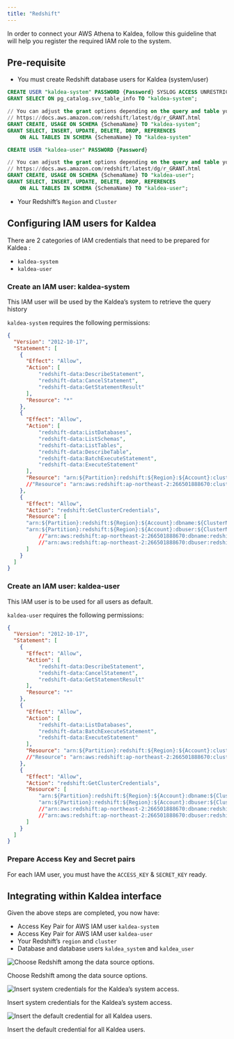 ```yaml
---
title: "Redshift"
---
```


In order to connect your AWS Athena to Kaldea, follow this guideline that will help you register the required IAM role to the system.

## Pre-requisite

- You must create Redshift database users for Kaldea (system/user)

```sql
CREATE USER "kaldea-system" PASSWORD {Password} SYSLOG ACCESS UNRESTRICTED;
GRANT SELECT ON pg_catalog.svv_table_info TO "kaldea-system";

// You can adjust the grant options depending on the query and table you want to use in kaldea.
// https://docs.aws.amazon.com/redshift/latest/dg/r_GRANT.html
GRANT CREATE, USAGE ON SCHEMA {SchemaName} TO "kaldea-system";
GRANT SELECT, INSERT, UPDATE, DELETE, DROP, REFERENCES
	ON ALL TABLES IN SCHEMA {SchemaName} TO "kaldea-system"
```

```sql
CREATE USER "kaldea-user" PASSWORD {Password}

// You can adjust the grant options depending on the query and table you want to use in kaldea.
// https://docs.aws.amazon.com/redshift/latest/dg/r_GRANT.html
GRANT CREATE, USAGE ON SCHEMA {SchemaName} TO "kaldea-user";
GRANT SELECT, INSERT, UPDATE, DELETE, DROP, REFERENCES
	ON ALL TABLES IN SCHEMA {SchemaName} TO "kaldea-user";
```

- Your Redshift’s `Region` and `Cluster`

## Configuring IAM users for Kaldea

There are 2 categories of IAM credentials that need to be prepared for Kaldea :

- `kaldea-system`
- `kaldea-user`

### Create an IAM user: kaldea-system

This IAM user will be used by the Kaldea’s system to retrieve the query history

`kaldea-system` requires the following permissions:

```json
{
  "Version": "2012-10-17",
  "Statement": [
    {
      "Effect": "Allow",
      "Action": [
          "redshift-data:DescribeStatement",
          "redshift-data:CancelStatement",
          "redshift-data:GetStatementResult"
      ],
      "Resource": "*"
    },
    {
      "Effect": "Allow",
      "Action": [
          "redshift-data:ListDatabases",
          "redshift-data:ListSchemas",
          "redshift-data:ListTables",
          "redshift-data:DescribeTable",
          "redshift-data:BatchExecuteStatement",
          "redshift-data:ExecuteStatement"
      ],
      "Resource": "arn:${Partition}:redshift:${Region}:${Account}:cluster:${ClusterName}"
      //"Resource": "arn:aws:redshift:ap-northeast-2:266501888670:cluster:redshift-cluster"
    },
    {
      "Effect": "Allow",
      "Action": "redshift:GetClusterCredentials",
      "Resource": [
	  "arn:${Partition}:redshift:${Region}:${Account}:dbname:${ClusterName}/{DatabaseName}"
	  "arn:${Partition}:redshift:${Region}:${Account}:dbuser:${ClusterName}/{DbUser}"
          //"arn:aws:redshift:ap-northeast-2:266501888670:dbname:redshift-cluster-1/dev",
          //"arn:aws:redshift:ap-northeast-2:266501888670:dbuser:redshift-cluster-1/kaldea_system"
      ]
    }
  ]
}
```

### Create an IAM user: kaldea-user

This IAM user is to be used for all users as default.

`kaldea-user` requires the following permissions:

```json
{
  "Version": "2012-10-17",
  "Statement": [
    {
      "Effect": "Allow",
      "Action": [
          "redshift-data:DescribeStatement",
          "redshift-data:CancelStatement",
          "redshift-data:GetStatementResult"
      ],
      "Resource": "*"
    },
    {
      "Effect": "Allow",
      "Action": [
          "redshift-data:ListDatabases",
          "redshift-data:BatchExecuteStatement",
          "redshift-data:ExecuteStatement"
      ],
      "Resource": "arn:${Partition}:redshift:${Region}:${Account}:cluster:${ClusterName}"
      //"Resource": "arn:aws:redshift:ap-northeast-2:266501888670:cluster:redshift-cluster"
    },
    {
      "Effect": "Allow",
      "Action": "redshift:GetClusterCredentials",
      "Resource": [
          "arn:${Partition}:redshift:${Region}:${Account}:dbname:${ClusterName}/{DatabaseName}"
          "arn:${Partition}:redshift:${Region}:${Account}:dbuser:${ClusterName}/{DbUser}"
          //"arn:aws:redshift:ap-northeast-2:266501888670:dbname:redshift-cluster-1/dev",
          //"arn:aws:redshift:ap-northeast-2:266501888670:dbuser:redshift-cluster-1/kaldea_user"
      ]
    }
  ]
}
```

### Prepare Access Key and Secret pairs

For each IAM user, you must have the `ACCESS_KEY` & `SECRET_KEY` ready.

## Integrating within Kaldea interface

Given the above steps are completed, you now have:

- Access Key Pair for AWS IAM user `kaldea-system`
- Access Key Pair for AWS IAM user `kaldea-user`
- Your Redshift’s `region` and `cluster`
- Database and database users `kaldea_system` and `kaldea_user`

![Choose Redshift among the data source options.](/images/redshift-1.png)

Choose Redshift among the data source options.

![Insert system credentials for the Kaldea’s system access.](/images/redshift-2.png)

Insert system credentials for the Kaldea’s system access.

![Insert the default credential for all Kaldea users.](/images/redshift-3.png)

Insert the default credential for all Kaldea users.
